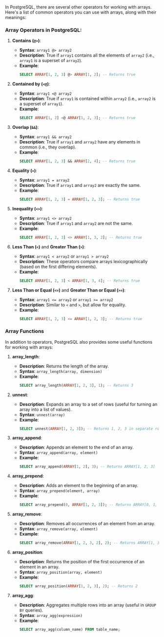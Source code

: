 In PostgreSQL, there are several other operators for working with arrays. Here's a list of common operators you can use with arrays, along with their meanings:

### Array Operators in PostgreSQL:

1. **Contains (`@>`)**:

   - **Syntax**: `array1 @> array2`
   - **Description**: True if `array1` contains all the elements of `array2` (i.e., `array1` is a superset of `array2`).
   - **Example**:
     ```sql
     SELECT ARRAY[1, 2, 3] @> ARRAY[1, 2]; -- Returns true
     ```

2. **Contained by (`<@`)**:

   - **Syntax**: `array1 <@ array2`
   - **Description**: True if `array1` is contained within `array2` (i.e., `array2` is a superset of `array1`).
   - **Example**:
     ```sql
     SELECT ARRAY[1, 2] <@ ARRAY[1, 2, 3]; -- Returns true
     ```

3. **Overlap (`&&`)**:

   - **Syntax**: `array1 && array2`
   - **Description**: True if `array1` and `array2` have any elements in common (i.e., they overlap).
   - **Example**:
     ```sql
     SELECT ARRAY[1, 2, 3] && ARRAY[2, 4]; -- Returns true
     ```

4. **Equality (`=`)**:

   - **Syntax**: `array1 = array2`
   - **Description**: True if `array1` and `array2` are exactly the same.
   - **Example**:
     ```sql
     SELECT ARRAY[1, 2, 3] = ARRAY[1, 2, 3]; -- Returns true
     ```

5. **Inequality (`<>`)**:

   - **Syntax**: `array1 <> array2`
   - **Description**: True if `array1` and `array2` are not the same.
   - **Example**:
     ```sql
     SELECT ARRAY[1, 2, 3] <> ARRAY[1, 3, 2]; -- Returns true
     ```

6. **Less Than (`<`)** and **Greater Than (`>`)**:

   - **Syntax**: `array1 < array2` or `array1 > array2`
   - **Description**: These operators compare arrays lexicographically (based on the first differing elements).
   - **Example**:
     ```sql
     SELECT ARRAY[1, 2, 3] < ARRAY[1, 3, 4]; -- Returns true
     ```

7. **Less Than or Equal (`<=`)** and **Greater Than or Equal (`>=`)**:
   - **Syntax**: `array1 <= array2` or `array1 >= array2`
   - **Description**: Similar to `<` and `>`, but allow for equality.
   - **Example**:
     ```sql
     SELECT ARRAY[1, 2, 3] <= ARRAY[1, 2, 3]; -- Returns true
     ```

### Array Functions

In addition to operators, PostgreSQL also provides some useful functions for working with arrays:

1. **array_length**:

   - **Description**: Returns the length of the array.
   - **Syntax**: `array_length(array, dimension)`
   - **Example**:
     ```sql
     SELECT array_length(ARRAY[1, 2, 3], 1); -- Returns 3
     ```

2. **unnest**:

   - **Description**: Expands an array to a set of rows (useful for turning an array into a list of values).
   - **Syntax**: `unnest(array)`
   - **Example**:
     ```sql
     SELECT unnest(ARRAY[1, 2, 3]); -- Returns 1, 2, 3 in separate rows
     ```

3. **array_append**:

   - **Description**: Appends an element to the end of an array.
   - **Syntax**: `array_append(array, element)`
   - **Example**:
     ```sql
     SELECT array_append(ARRAY[1, 2], 3); -- Returns ARRAY[1, 2, 3]
     ```

4. **array_prepend**:

   - **Description**: Adds an element to the beginning of an array.
   - **Syntax**: `array_prepend(element, array)`
   - **Example**:
     ```sql
     SELECT array_prepend(0, ARRAY[1, 2, 3]); -- Returns ARRAY[0, 1, 2, 3]
     ```

5. **array_remove**:

   - **Description**: Removes all occurrences of an element from an array.
   - **Syntax**: `array_remove(array, element)`
   - **Example**:
     ```sql
     SELECT array_remove(ARRAY[1, 2, 3, 2], 2); -- Returns ARRAY[1, 3]
     ```

6. **array_position**:

   - **Description**: Returns the position of the first occurrence of an element in an array.
   - **Syntax**: `array_position(array, element)`
   - **Example**:
     ```sql
     SELECT array_position(ARRAY[1, 2, 3], 2); -- Returns 2
     ```

7. **array_agg**:
   - **Description**: Aggregates multiple rows into an array (useful in `GROUP BY` queries).
   - **Syntax**: `array_agg(expression)`
   - **Example**:
     ```sql
     SELECT array_agg(column_name) FROM table_name;
     ```

